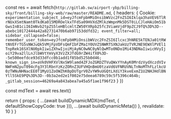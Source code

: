 
  const res = await fetch(`http://gitlab.sw/airport-ybp/billing-sky/front/billing-sky-web/raw/master/README.md`, {
    headers: {
      Cookie: `experimentation_subject_id=eyJfcmFpbHMiOnsibWVzc2FnZSI6Iklqa3haVEV6TlRrNUxXSmtNamt0TkdKa015MDROelkxTFdSa09HVXdZMlkzWmpnMk5DST0iLCJleHAiOm51bGwsInB1ciI6ImNvb2tpZS5leHBlcmltZW50YXRpb25fc3ViamVjdF9pZCJ9fQ%3D%3D--abebc10172444a42a82731470b6ab97153ddfd32; event_filter=all; sidebar_collapsed=false; remember_user_token=eyJfcmFpbHMiOnsibWVzc2FnZSI6Ilcxc3hNRE5kTENJa01tRWtNVEFrTG5sNWJuQk5VMjFpVDFsQmFIbFZMa1Y0UVZSNWRTSXNJakUzTVRJNE9EWXlPVEl1TnpRek16SXlNU0pkIiwiZXhwIjoiMjAyNC0wNC0yNlQwMTo0NDo1Mi43NDNaIiwicHVyIjoiY29va2llLnJlbWVtYmVyX3VzZXJfdG9rZW4ifX0%3D--5e500eefdce93d33dfcc0b1add1f85bd525b0d46; known_sign_in=aVk0VHFXVlNxSW9lamd4ZFJoZGRDZTVuQWxYYnAyK0MrdzVydXczdVIvNWFmN2puT094cFg3Y3lRbnYzKzZORnZ3UFVHQnBmU0tzaVd6VFNRUVNLTnNoMThFLzlkcU0zTWNuNHNacEE0T1MyU1ZoOWZhK0pDUTgrV0ZvYW9uUGQtLXdiY3kveExmZ1U2NHJHdlBNYll5SkE9PQ%3D%3D--0b3a2ed2e1f002e75deea6789c59c5f5396c464b; _gitlab_session=46269a4a843abea7a45a5f1ae1f96f23`
    }
  })

  const mdText = await res.text()

  return { props: { ...(await buildDynamicMDX(mdText, { defaultShowCopyCode: true })), ...(await buildDynamicMeta()) }, revalidate: 10 }
}

<RemoteContent />
